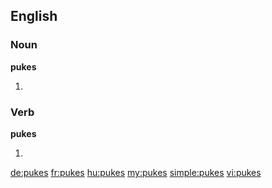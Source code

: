 {{also|puķes}}
==English==

===Noun===
'''pukes'''

# {{plural of|puke}}

===Verb===
'''pukes'''

# {{third-person singular of|puke}}

[[de:pukes]]
[[fr:pukes]]
[[hu:pukes]]
[[my:pukes]]
[[simple:pukes]]
[[vi:pukes]]
